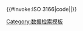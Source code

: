 {{#invoke:ISO 3166|code|{{{1}}}|{{{2|}}}}}<noinclude>
{{ISO 3166 conversion template doc|lua=Module:ISO 3166}}
[[Category:数据检索模板]]
<noinclude>